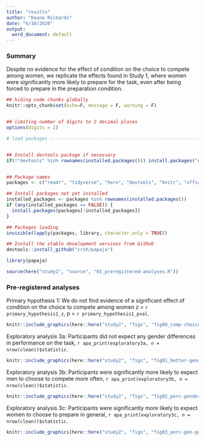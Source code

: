 ```yaml
---
title: "results"
author: "Keana Richards"
date: "6/10/2020"
output:
  word_document: default
---
```


### Summary 

Despite no evidence for the effect of condition on the choice to compete among women, we replicate the effects found in Study 1, where women were significantly more likely to prepare for the task, even after being forced to prepare in the preparation condition. 

```r

## hiding code chunks globally 
knitr::opts_chunk$set(echo=F, message = F, warning = F)


## limiting number of digits to 2 decimal places
options(digits = 2)

# load packages -----------------------------------------------------------


## Install devtools package if necessary
if(!"devtools" %in% rownames(installed.packages())) install.packages("devtools")


## Package names
packages <- c("readr", "tidyverse", "here", "devtools", "knitr", "officer")

## Install packages not yet installed
installed_packages <- packages %in% rownames(installed.packages())
if (any(installed_packages == FALSE)) {
  install.packages(packages[!installed_packages])
}

## Packages loading
invisible(lapply(packages, library, character.only = TRUE))

## Install the stable development versions from GitHub
devtools::install_github("crsh/papaja")

library(papaja)

source(here("study2", "source", "01_preregistered-analyses.R"))

```

### Pre-registered analyses

Primary hypothesis 1: We do not find evidence of a significant effect of condition on the choice to compete among women z = `r primary_hypothesis1_z`, p = `r primary_hypothesis1_pval`. 



```r
knitr::include_graphics(here::here("study2", "figs", "fig00_comp-choice-women-by-cond.png"))

```

Exploratory analysis 3a: Participants did not expect any gender differences in performance on the task, `r apa_print(exploratory3a, n = nrow(clean))$statistic`. 

```r
knitr::include_graphics(here::here("study2", "figs", "fig01_better-gender-guess.png"))

```

Exploratory analysis 3b: Participants were significantly more likely to expect men to choose to compete more often, `r apa_print(exploratory3b, n = nrow(clean))$statistic`. 

```r
knitr::include_graphics(here::here("study2", "figs", "fig02_perc-gender-comp.png"))

```

Exploratory analysis 3c: Participants were significantly more likely to expect women to choose to prepare in general, `r apa_print(exploratory3c, n = nrow(clean))$statistic`.


```r
knitr::include_graphics(here::here("study2", "figs", "fig03_perc-gen-gender-pract.png"))

```
